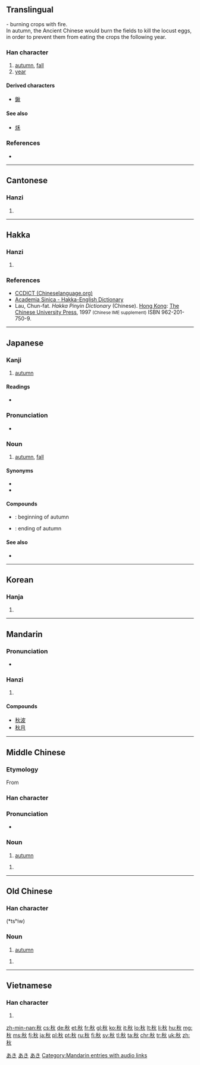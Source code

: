 {{also|秌}}
==Translingual==
{{Han compound|禾|t1=grain|火|t2=fire|ls=ic}} - burning crops with fire. <br />
In autumn, the Ancient Chinese would burn the fields to kill the locust eggs, in order to prevent them from eating the crops the following year.
{{stroke order|strokes=9}}

===Han character===
{{Han char|rn=115|rad=禾|as=04|sn=9|four=2998<sub>0</sub>|canj=竹木火 (HDF)|ids=⿰[[禾]][[火]]}}

# [[autumn]], [[fall]]
# [[year]]

====Derived characters====
* [[鍬]]

====See also====
* [[秌]]

===References===
* {{Han ref|kx=0850.060|dkj=24940|dj=1273.020|hdz=42595.050|uh=79CB|ud=31179|bh=ACEE|bd=44270}}

----

==Cantonese==

===Hanzi===
{{yue-hanzi|jyut=cau1|y=chāu}}

# {{defn|lang=yue|sort=禾04}}

----

==Hakka==

===Hanzi===
{{hak-hanzi|poj=tshiu|gd=ts'iu<sup>1</sup>; ts'ieu<sup>1</sup> [Hong Kong]|hpy=qiu1}}

# {{defn|lang=hak|sort=禾04}}

===References===
* [http://www.chinalanguage.com/dictionaries/?mode=view&view=chardict&query=%E7%A7%8B CCDICT (Chineselanguage.org)]
* [http://minhakka.ling.sinica.edu.tw/bkg/hakyin/search.php?DETAIL=1&LIMIT=id=50606&dbname=su_tian_1&graph=2 Academia Sinica - Hakka-English Dictionary]
* Lau, Chun-fat. ''Hakka Pinyin Dictionary'' (Chinese). [[Hong Kong]]: [[w:Chinese University of Hong Kong|The Chinese University Press]], 1997 <small>(Chinese IME supplement)</small> ISBN 962-201-750-9.

----

==Japanese==

===Kanji===
{{ja-kanji|grade=2|rs=禾04}}

# [[autumn]]

====Readings====
* {{ja-readings
|goon=[[しゅ]] (shu) {{qualifier|non-[[w:Jōyō kanji|Jōyō]] reading}}
|kanon=[[しゅう]] (shū), from [[しう]] (shiu)
|kun=[[あき]] (aki), [[とき]] (toki)}}

===Pronunciation===
* {{ja-accent-common|a|あ|き}}

===Noun===
{{ja-noun|あき}}

# [[autumn]], [[fall]] {{gloss|season}}

====Synonyms====
* {{ja-r|秋季|しゅうき}}
* {{ja-r|秋期|しゅうき}}

====Compounds====
* {{ja-r|初秋|しょしゅう}}: beginning of autumn
* {{ja-r|晩秋|ばんしゅう}}: ending of autumn

====See also====
* {{ja-r|紅葉|gloss=red leaves; autumn colors|こうよう}}

[[Category:1000 Japanese basic words|あき]]
[[Category:ja:Calendar terms|あき]]
[[Category:ja:Seasons|あき]]

----

==Korean==

===Hanja===
{{ko-hanja|hangeul=추|eumhun=[[가을]]추|ehy=kaulchwu|rv=chu|mr=ch'u|y=chwu}}

# {{defn|lang=ko|sort=禾04}}

----

==Mandarin==

===Pronunciation===
* {{audio|zh-qiū.ogg|audio}}

===Hanzi===
{{cmn-hanzi|pin=[[qiū]] ([[qiu1]])|wg=ch'iu<sup>1</sup>}}

# {{defn|lang=cmn|sort=禾04}}

====Compounds====
* [[秋波]]
* [[秋月]]

[[Category:Mandarin entries with audio links]]

----

==Middle Chinese==

===Etymology===
From {{etyl|och|ltc}} {{term|秋|tr=*tsʰiw|lang=och}}
{{zh-hanzi|秋}}

===Han character===
{{head|ltc|sc=Hani|tr= ''Karlgren-Li'' tshiə̆u:, ''Baxter-Sagart'' tshiuw}}

===Pronunciation===
* {{IPA|[t͡sʰiu]|lang=ltc}}

===Noun===
{{head|ltc|noun}}

# [[autumn]]

# {{defn|ltc}}

----

==Old Chinese==
{{zh-hanzi|秋}}

===Han character===
{{head|och|noun|sc=Hani}} (*tsʰiw)

===Noun===
{{head|och|noun|sc=Hani}}{{attention|och|needs inflection template}}

# [[autumn]]

# {{defn|och}}

----

==Vietnamese==

===Han character===
{{vi-hantu|[[thu]]|rs=禾04}}

# {{defn|lang=vi|sort=禾04}}

[[zh-min-nan:秋]]
[[cs:秋]]
[[de:秋]]
[[et:秋]]
[[fr:秋]]
[[gl:秋]]
[[ko:秋]]
[[it:秋]]
[[lo:秋]]
[[lt:秋]]
[[li:秋]]
[[hu:秋]]
[[mg:秋]]
[[ms:秋]]
[[fj:秋]]
[[ja:秋]]
[[pl:秋]]
[[pt:秋]]
[[ru:秋]]
[[fi:秋]]
[[sv:秋]]
[[tl:秋]]
[[ta:秋]]
[[chr:秋]]
[[tr:秋]]
[[uk:秋]]
[[zh:秋]]